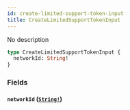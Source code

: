 ```yaml
---
id: create-limited-support-token-input
title: CreateLimitedSupportTokenInput
---
```


No description

```graphql
type CreateLimitedSupportTokenInput {
  networkId: String!
}
```

### Fields

#### `networkId` ([`String!`](/docs/graphql/scalars/string))
